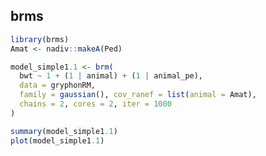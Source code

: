 ## brms

```r
library(brms)
Amat <- nadiv::makeA(Ped)

model_simple1.1 <- brm(
  bwt ~ 1 + (1 | animal) + (1 | animal_pe),
  data = gryphonRM,
  family = gaussian(), cov_ranef = list(animal = Amat),
  chains = 2, cores = 2, iter = 1000
)

summary(model_simple1.1)
plot(model_simple1.1)
```
